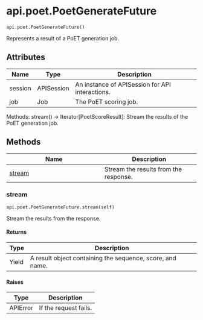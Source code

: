 # api.poet.PoetGenerateFuture { #openprotein.api.poet.PoetGenerateFuture }

`api.poet.PoetGenerateFuture()`

Represents a result of a PoET generation job.

## Attributes

| Name    | Type       | Description                                     |
|---------|------------|-------------------------------------------------|
| session | APISession | An instance of APISession for API interactions. |
| job     | Job        | The PoET scoring job.                           |

Methods:
    stream() -> Iterator[PoetScoreResult]:
        Stream the results of the PoET generation job.

## Methods

| Name | Description |
| --- | --- |
| [stream](#openprotein.api.poet.PoetGenerateFuture.stream) | Stream the results from the response. |

### stream { #openprotein.api.poet.PoetGenerateFuture.stream }

`api.poet.PoetGenerateFuture.stream(self)`

Stream the results from the response.

#### Returns

| Type   | Description                                               |
|--------|-----------------------------------------------------------|
| Yield  | A result object containing the sequence, score, and name. |

#### Raises

| Type     | Description           |
|----------|-----------------------|
| APIError | If the request fails. |